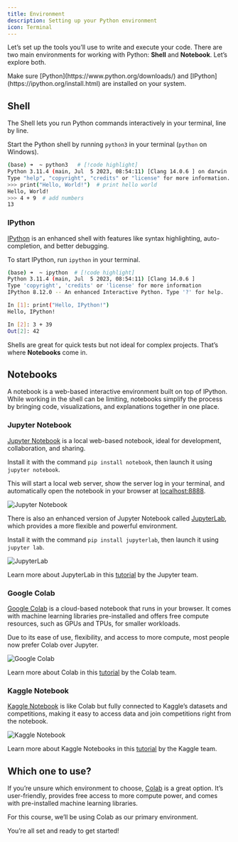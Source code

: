 ```yaml
---
title: Environment
description: Setting up your Python environment
icon: Terminal
---
```


Let’s set up the tools you’ll use to write and execute your code. There are two main environments for working with Python: **Shell** and **Notebook**. Let’s explore both.

<Callout>
  Make sure [Python](https://www.python.org/downloads/) and
  [IPython](https://ipython.org/install.html) are installed on your system.
</Callout>

## Shell

The Shell lets you run Python commands interactively in your terminal, line by line.

Start the Python shell by running `python3` in your terminal (`python` on Windows).

```sh title="Python shell"
(base) ➜  ~ python3   # [!code highlight]
Python 3.11.4 (main, Jul  5 2023, 08:54:11) [Clang 14.0.6 ] on darwin
Type "help", "copyright", "credits" or "license" for more information.
>>> print("Hello, World!")  # print hello world 
Hello, World!
>>> 4 + 9  # add numbers
13
```

### IPython

[IPython](https://ipython.org/) is an enhanced shell with features like syntax highlighting, auto-completion, and better debugging.

To start IPython, run `ipython` in your terminal.

```sh title="IPython shell"
(base) ➜  ~ ipython  # [!code highlight]
Python 3.11.4 (main, Jul  5 2023, 08:54:11) [Clang 14.0.6 ]
Type 'copyright', 'credits' or 'license' for more information
IPython 8.12.0 -- An enhanced Interactive Python. Type '?' for help.

In [1]: print("Hello, IPython!")
Hello, IPython!

In [2]: 3 + 39
Out[2]: 42
```

Shells are great for quick tests but not ideal for complex projects. That’s where **Notebooks** come in.

## Notebooks

A notebook is a web-based interactive environment built on top of IPython. While working in the shell can be limiting, notebooks simplify the process by bringing code, visualizations, and explanations together in one place.

### Jupyter Notebook

[Jupyter Notebook](https://jupyter.org/) is a local web-based notebook, ideal for development, collaboration, and sharing.

Install it with the command `pip install notebook`, then launch it using `jupyter notebook`.

This will start a local web server, show the server log in your terminal, and automatically open the notebook in your browser at [localhost:8888](http://localhost:8888).

![Jupyter Notebook](/learn/python/setup/jupyter.gif)

There is also an enhanced version of Jupyter Notebook called [JupyterLab](https://jupyterlab.readthedocs.io/en/stable/), which provides a more flexible and powerful environment.

Install it with the command `pip install jupyterlab`, then launch it using `jupyter lab`.

![JupyterLab](/learn/python/setup/jupyterlab.gif)

Learn more about JupyterLab in this [tutorial](https://youtu.be/A5YyoCKxEOU?si=vQJXKYTakXIe-DJC) by the Jupyter team.

### Google Colab

[Google Colab](https://colab.research.google.com/) is a cloud-based notebook that runs in your browser. It comes with machine learning libraries pre-installed and offers free compute resources, such as GPUs and TPUs, for smaller workloads.

Due to its ease of use, flexibility, and access to more compute, most people now prefer Colab over Jupyter.

![Google Colab](/learn/python/setup/colab.gif)

Learn more about Colab in this [tutorial](https://colab.research.google.com/notebooks/intro.ipynb) by the Colab team.

### Kaggle Notebook

[Kaggle Notebook](https://www.kaggle.com/code) is like Colab but fully connected to Kaggle’s datasets and competitions, making it easy to access data and join competitions right from the notebook.

![Kaggle Notebook](/learn/python/setup/kaggle.gif)

Learn more about Kaggle Notebooks in this [tutorial](https://www.kaggle.com/docs/notebooks) by the Kaggle team.

## Which one to use?

If you’re unsure which environment to choose, [Colab](#google-colab) is a great option. It’s user-friendly, provides free access to more compute power, and comes with pre-installed machine learning libraries.

For this course, we’ll be using Colab as our primary environment.

You’re all set and ready to get started!
